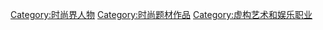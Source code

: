 [[Category:时尚界人物|Category:时尚界人物]]
[[Category:时尚题材作品|Category:时尚题材作品]]
[[Category:虚构艺术和娱乐职业|Category:虚构艺术和娱乐职业]]